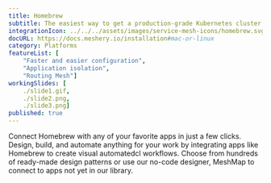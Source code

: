 ```yaml
---
title: Homebrew
subtitle: The easiest way to get a production-grade Kubernetes cluster up and running
integrationIcon: ../../../assets/images/service-mesh-icons/homebrew.svg
docURL: https://docs.meshery.io/installation#mac-or-linux
category: Platforms
featureList: [
    "Faster and easier configuration",
    "Application isolation",
    "Routing Mesh"]
workingSlides: [
    ./slide1.gif,
    ./slide2.png,
    ./slide3.png]
published: true
---
```


<p>
    Connect Homebrew with any of your favorite apps in just a few
    clicks. Design, build, and automate anything for your work by
    integrating apps like Homebrew to create visual automatedcl
    workflows. Choose from hundreds of ready-made design patterns or use
    our no-code designer, MeshMap to connect to apps not yet in our
    library.
</p>
